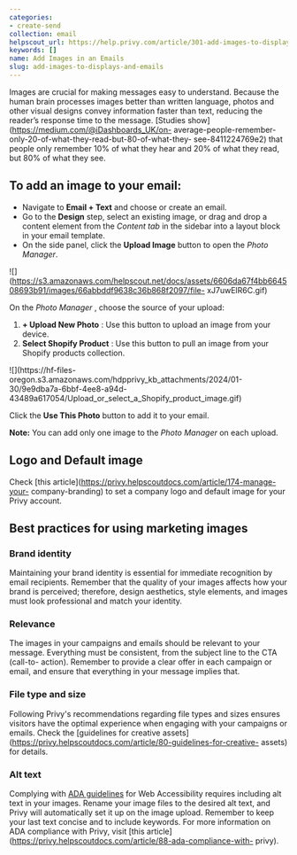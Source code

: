```yaml
---
categories:
- create-send
collection: email
helpscout_url: https://help.privy.com/article/301-add-images-to-displays-and-emails
keywords: []
name: Add Images in an Emails
slug: add-images-to-displays-and-emails
---
```

Images are crucial for making messages easy to understand. Because the human
brain processes images better than written language, photos and other visual
designs convey information faster than text, reducing the reader’s response
time to the message. [Studies show](https://medium.com/@iDashboards_UK/on-
average-people-remember-only-20-of-what-they-read-but-80-of-what-they-
see-8411224769e2) that people only remember 10% of what they hear and 20% of
what they read, but 80% of what they see.

## To add an image to your email:

  * Navigate to **Email + Text** and choose or create an email.
  * Go to the **Design** step, select an existing image, or drag and drop a content element from the  _Content_  _tab_ in the sidebar into a layout block in your email template.
  * On the side panel, click the **Upload Image** button to open the _Photo Manager_.

![](https://s3.amazonaws.com/helpscout.net/docs/assets/6606da67f4bb664508693b91/images/66abbddf9638c36b868f2097/file-
xJ7uwElR6C.gif)

On the _Photo Manager_ , choose the source of your upload:

  1. **\+ Upload New Photo** : Use this button to upload an image from your device. 
  2. **Select Shopify Product** : Use this button to pull an image from your Shopify products collection.

![](https://hf-files-
oregon.s3.amazonaws.com/hdpprivy_kb_attachments/2024/01-30/9e9dba7a-6bbf-4ee8-a94d-43489a617054/Upload_or_select_a_Shopify_product_image.gif)

Click the **Use This Photo** button to add it to your email.

**Note:** You can add only one image to the _Photo Manager_ on each upload.

## Logo and Default image

Check [this article](https://privy.helpscoutdocs.com/article/174-manage-your-
company-branding) to set a company logo and default image for your Privy
account.

## Best practices for using marketing images

### Brand identity

Maintaining your brand identity is essential for immediate recognition by
email recipients. Remember that the quality of your images affects how your
brand is perceived; therefore, design aesthetics, style elements, and images
must look professional and match your identity.

### Relevance

The images in your campaigns and emails should be relevant to your message.
Everything must be consistent, from the subject line to the CTA (call-to-
action). Remember to provide a clear offer in each campaign or email, and
ensure that everything in your message implies that.

### File type and size

Following Privy's recommendations regarding file types and sizes ensures
visitors have the optimal experience when engaging with your campaigns or
emails. Check the [guidelines for creative
assets](https://privy.helpscoutdocs.com/article/80-guidelines-for-creative-
assets) for details.

### Alt text

Complying with [ADA guidelines](https://www.ada.gov/resources/web-guidance/)
for Web Accessibility requires including alt text in your images. Rename your
image files to the desired alt text, and Privy will automatically set it up on
the image upload. Remember to keep your last text concise and to include
keywords. For more information on ADA compliance with Privy, visit [this
article](https://privy.helpscoutdocs.com/article/88-ada-compliance-with-
privy).

